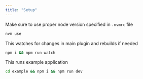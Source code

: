 ```yaml
---
title: "Setup"
---
```


Make sure to use proper node version specified in `.nvmrc` file

```bash
nvm use
```

This watches for changes in main plugin and rebuilds if needed

```bash
npm i && npm run watch
```

This runs example application

```bash
cd example && npm i && npm run dev
```
